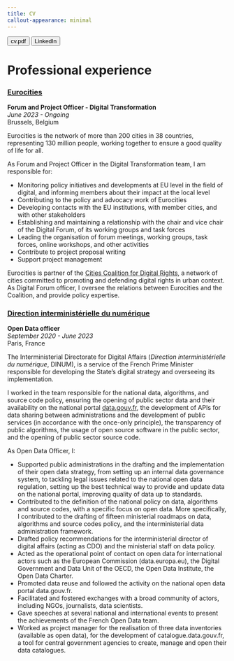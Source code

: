 ```yaml
---
title: CV
callout-appearance: minimal
---
```


::: {.btn-group role="group" aria-label="CV"}
<a href="documents/cv-mario-restuccia.pdf"> <button type="button" class="btn btn-primary me-md-2 btn-sm">cv.pdf</button></a> <a href="https://www.linkedin.com/in/mario-restuccia/"> <button type="button" class="btn btn-primary me-md-2 btn-sm">LinkedIn</button></a>
:::


# Professional experience

### [Eurocities](https://eurocities.eu)
::: {.callout-note}
| **Forum and Project Officer - Digital Transformation**
| _June 2023 - Ongoing_
| Brussels, Belgium
:::

Eurocities is the network of more than 200 cities in 38 countries, representing 130 million people, working together to ensure a good quality of life for all.

As Forum and Project Officer in the Digital Transformation team, I am responsible for:

- Monitoring policy initiatives and developments at EU level in the field of digital, and informing members about their impact at the local level
- Contributing to the policy and advocacy work of Eurocities
- Developing contacts with the EU institutions, with member cities, and with other stakeholders
- Establishing and maintaining a relationship with the chair and vice chair of the Digital Forum, of its working groups and task forces
- Leading the organisation of forum meetings, working groups, task forces, online workshops, and other activities
- Contribute to project proposal writing
- Support project management

Eurocities is partner of the [Cities Coalition for Digital Rights](https://citiesfordigitalrights.org/), a network of cities committed to promoting and defending digital rights in urban context. As Digital Forum officer, I oversee the relations between Eurocities and the Coalition, and provide policy expertise.

### [Direction interministérielle du numérique](https://numerique.gouv.fr)
::: {.callout-note}
| **Open Data officer**
| _September 2020 - June 2023_
| Paris, France
:::

The Interministerial Directorate for Digital Affairs (_Direction interministérielle du numérique_, DINUM), is a service of the French Prime Minister responsible for developing the State's digital strategy and overseeing its implementation.

I worked in the team responsible for the national data, algorithms, and source code policy, ensuring the opening of public sector data and their availability on the national portal [data.gouv.fr](https://data.gouv.fr), the development of APIs for data sharing between administrations and the development of public services (in accordance with the once-only principle), the transparency of public algorithms, the usage of open source software in the public sector, and the opening of public sector source code.

As Open Data Officer, I:

- Supported public administrations in the drafting and the implementation of their open data strategy, from setting up an internal data governance system, to tackling legal issues related to the national open data regulation, setting up the best technical way to provide and update data on the national portal, improving quality of data up to standards.
- Contributed to the definition of the national policy on data, algorithms and source codes, with a specific focus on open data. More specifically, I contributed to the drafting of fifteen ministerial roadmaps on data, algorithms and source codes policy, and the interministerial data administration framework.
- Drafted policy recommendations for the interministerial director of digital affairs (acting as CDO) and the ministerial staff on data policy.
- Acted as the operational point of contact on open data for international actors such as the European Commission (data.europa.eu), the Digital Government and Data Unit of the OECD, the Open Data Institute, the Open Data Charter.
- Promoted data reuse and followed the activity on the national open data portal data.gouv.fr.
- Facilitated and fostered exchanges with a broad community of actors, including NGOs, journalists, data scientists.
- Gave speeches at several national and international events to present the achievements of the French Open Data team.
- Worked as project manager for the realisation of three data inventories (available as open data), for the development of catalogue.data.gouv.fr, a tool for central government agencies to create, manage and open their data catalogues.
